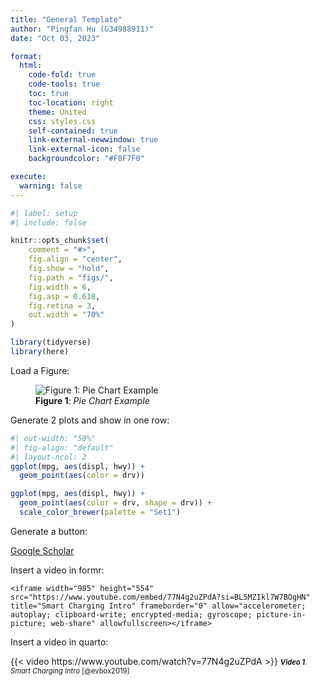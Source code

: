 ```yaml
---
title: "General Template"
author: "Pingfan Hu (G34988911)"
date: "Oct 03, 2023"

format:
  html:
    code-fold: true
    code-tools: true
    toc: true
    toc-location: right
    theme: United
    css: styles.css
    self-contained: true
    link-external-newwindow: true
    link-external-icon: false
    backgroundcolor: "#F8F7F0"

execute: 
  warning: false
---
```


```r
#| label: setup
#| include: false

knitr::opts_chunk$set(
    comment = "#>",
    fig.align = "center",
    fig.show = "hold",
    fig.path = "figs/",
    fig.width = 6,
    fig.asp = 0.618,
    fig.retina = 3,
    out.width = "70%"
)

library(tidyverse)
library(here)
```

Load a Figure:

::: {style="margin: auto; max-width: 600px;"}
![**Figure 1**: *Pie Chart Example*](https://clauswilke.com/dataviz/visualizing_proportions_files/figure-html/bundestag-pie-1.png)
:::

Generate 2 plots and show in one row:

```r
#| out-width: "50%"
#| fig-align: "default"
#| layout-ncol: 2
ggplot(mpg, aes(displ, hwy)) +
  geom_point(aes(color = drv))

ggplot(mpg, aes(displ, hwy)) +
  geom_point(aes(color = drv, shape = drv)) +
  scale_color_brewer(palette = "Set1")
```

Generate a button:

<a href="https://scholar.google.com" class="btn btn-primary btn-sm" role="button"  target="_blank"> Google Scholar </a>

Insert a video in formr:

<div class="responsive-video">
    <iframe width="985" height="554" src="https://www.youtube.com/embed/77N4g2uZPdA?si=BL5MZIkl7W7BOgHN" title="Smart Charging Intro" frameborder="0" allow="accelerometer; autoplay; clipboard-write; encrypted-media; gyroscope; picture-in-picture; web-share" allowfullscreen></iframe>
</div>

Insert a video in quarto:

::: {style="width:100%;"}
{{< video https://www.youtube.com/watch?v=77N4g2uZPdA >}} [***Video 1**. Smart Charging Intro* [@evbox2019]]{style="font-size: 0.8em;"}
:::
